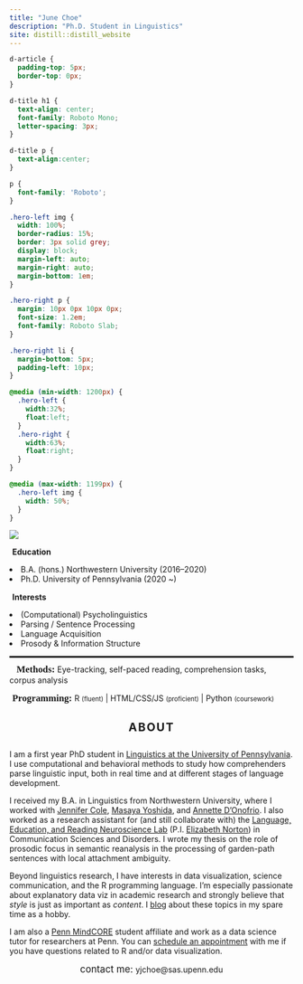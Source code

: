 ```yaml
---
title: "June Choe"
description: "Ph.D. Student in Linguistics"
site: distill::distill_website
---
```


```css
d-article {
  padding-top: 5px;
  border-top: 0px;
}

d-title h1 {
  text-align: center;
  font-family: Roboto Mono;
  letter-spacing: 3px;
}

d-title p {
  text-align:center;
}

p {
  font-family: 'Roboto';
}

.hero-left img {
  width: 100%;
  border-radius: 15%;
  border: 3px solid grey;
  display: block;
  margin-left: auto;
  margin-right: auto;
  margin-bottom: 1em;
}

.hero-right p {
  margin: 10px 0px 10px 0px;
  font-size: 1.2em;
  font-family: Roboto Slab;
}

.hero-right li {
  margin-bottom: 5px;
  padding-left: 10px;
}

@media (min-width: 1200px) {
  .hero-left {
    width:32%;
    float:left;
  }
  .hero-right {
    width:63%;
    float:right;
  }
}

@media (max-width: 1199px) {
  .hero-left img {
    width: 50%;
  }
}
```

<div style="border-bottom:3px solid black; margin-bottom:20px">

<div class="hero-left">
  <img src="static/img/profile_rect.jpeg">
</div>

<div class="hero-right" style="padding-bottom:1em">
  <p style="font-weight:bold; margin-top:5px">
    <i class="fa fa-graduation-cap" aria-hidden="true" style="padding-right:5px"></i> Education
  </p>
  <li>B.A. (hons.) Northwestern University (2016–2020)</li>
  <li>Ph.D. University of Pennsylvania (2020 ~)</li>
  <p style="font-weight:bold; margin-top:15px">
    <i class="fa fa-lightbulb-o" aria-hidden="true" style="padding-right:5px"></i> Interests
  </p>
  <li>(Computational) Psycholinguistics</li>
  <li>Parsing / Sentence Processing</li>
  <li>Language Acquisition</li>
  <li>Prosody & Information Structure</li> 
</div>

<div style="float:left; width:100%;">
  <p style="margin-bottom:.5em">
    <strong style="font-family: Roboto Slab; font-size: 1.2em">
      <i class="fa fa-flask" aria-hidden="true" style="padding-right:12.5px"></i> Methods: 
    </strong>
    Eye-tracking, self-paced reading, comprehension tasks, corpus analysis
  </p>
  <p style="margin-bottom:1.5em">
    <strong style="font-family:Roboto Slab; font-size:1.2em">
      <i class="fa fa-code" aria-hidden="true" style="padding-right:5px"></i> Programming: 
    </strong>
    R <span style="font-size:0.8em">(fluent)</span> | HTML/CSS/JS <span style="font-size:0.8em">(proficient)</span> | Python <span style="font-size:0.8em">(coursework)</span>
  </p>
</div>

</div>


<h3 style="margin: 0px 0px 25px 0px; font-variant:small-caps; text-align:center; font-size:2em; letter-spacing:2px">about</h3>


I am a first year PhD student in [Linguistics at the University of Pennsylvania](https://live-sas-www-ling.pantheon.sas.upenn.edu/). I use computational and behavioral methods to study how comprehenders parse linguistic input, both in real time and at different stages of language development.

I received my B.A. in Linguistics from Northwestern University, where I worked with [Jennifer Cole](https://sites.northwestern.edu/cole/), [Masaya Yoshida](https://faculty.wcas.northwestern.edu/~myo507/), and [Annette D'Onofrio](https://faculty.wcas.northwestern.edu/~akd2621/). I also worked as a research assistant for (and still collaborate with) the [Language, Education, and Reading Neuroscience Lab](https://learnlab.northwestern.edu/) (P.I. [Elizabeth Norton](https://www.communication.northwestern.edu/faculty/ElizabethNorton)) in Communication Sciences and Disorders. I wrote my thesis on the role of prosodic focus in semantic reanalysis in the processing of garden-path sentences with local attachment ambiguity.

Beyond linguistics research, I have interests in data visualization, science communication, and the R programming language. I'm especially passionate about explanatory data viz in academic research and strongly believe that _style_ is just as important as _content_. I [blog](https://yjunechoe.github.io/blog.html) about these topics in my spare time as a hobby.

I am also a [Penn MindCORE](https://mindcore.sas.upenn.edu/) student affiliate and work as a data science tutor for researchers at Penn. You can [schedule an appointment](https://rb.gy/gfhd2f) with me if you have questions related to R and/or data visualization.

<p></p>

<div style='text-align: center'><span class="sc" style="font-size:1.2em">contact me: </span> yj<span>choe</span>\@sas.upenn.edu</div>
